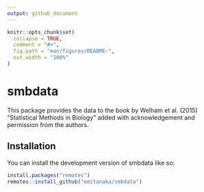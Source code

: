 ```yaml
---
output: github_document
---
```


<!-- README.md is generated from README.Rmd. Please edit that file -->

```r
knitr::opts_chunk$set(
  collapse = TRUE,
  comment = "#>",
  fig.path = "man/figures/README-",
  out.width = "100%"
)
```

# smbdata

<!-- badges: start -->
<!-- badges: end -->

This package provides the data to the book by Welham et al. (2015) "Statistical Methods in Biology" added with acknowledgement and permission from the authors.

## Installation

You can install the development version of smbdata like so:

``` r
install.packages("remotes")
remotes::install_github("emitanaka/smbdata")
```
